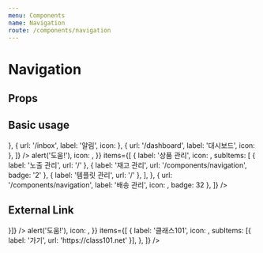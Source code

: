 ```yaml
---
menu: Components
name: Navigation
route: /components/navigation
---
```



# Navigation

## Props

<Props of={Navigation} />

## Basic usage

<Playground>
  <PlayGroundContainer>
    <Navigation pathname="/components/navigation">
      <NavigationSection
        items={[
          { url: '/', label: '홈', icon: <Icon.Home /> },
          { url: '/inbox', label: '알림', icon: <Icon.Bell /> },
          { url: '/dashboard', label: '대시보드', icon: <Icon.Check /> },
        ]}
      />
      <NavigationDivider />
      <NavigationSection
        title="주문 관리"
        action={{
          onClick: () => alert('도움!'),
          icon: <Icon.Help />,
        }}
        items={[
          {
            label: '상품 관리',
            icon: <Icon.Gift />,
            subItems: [
              { label: '노출 관리', url: '/' },
              { label: '재고 관리', url: '/components/navigation', badge: '2' },
              { label: '템플릿 관리', url: '/' },
            ],
          },
          { url: '/components/navigation', label: '배송 관리', icon: <Icon.ShippingTruck />, badge: 32 },
        ]}
      />
    </Navigation>
  </PlayGroundContainer>
</Playground>

## External Link

<Playground>
  <PlayGroundContainer>
    <Navigation pathname="/components/navigation">
      <NavigationSection
        items={[{ url: '/components/navigation', external: true, label: '새 창 열기', icon: <Icon.Home /> }]}
      />
      <NavigationDivider />
      <NavigationSection
        title="도움말"
        action={{
          onClick: () => alert('도움!'),
          icon: <Icon.Help />,
        }}
        items={[
          {
            label: '클래스101',
            icon: <Icon.Gift />,
            subItems: [{ label: '가기', url: 'https://class101.net' }],
          },
        ]}
      />
    </Navigation>
  </PlayGroundContainer>
</Playground>
